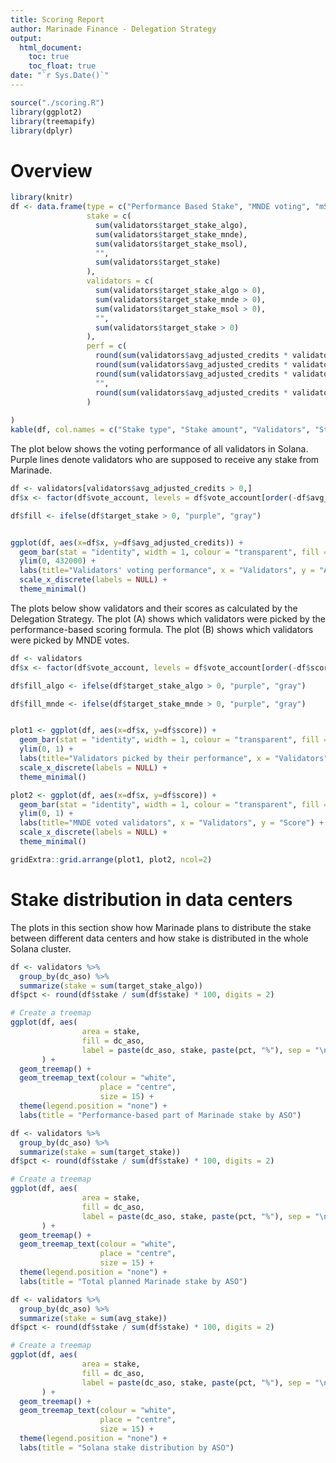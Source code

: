 ```yaml
---
title: Scoring Report
author: Marinade Finance - Delegation Strategy
output:
  html_document:
    toc: true
    toc_float: true
date: "`r Sys.Date()`"
---
```

```r
source("./scoring.R")
library(ggplot2)
library(treemapify)
library(dplyr)
```

# Overview
```r
library(knitr)
df <- data.frame(type = c("Performance Based Stake", "MNDE voting", "mSOL directing", "", "**Total Stake**"),
                 stake = c(
                   sum(validators$target_stake_algo),
                   sum(validators$target_stake_mnde),
                   sum(validators$target_stake_msol),
                   "",
                   sum(validators$target_stake)
                 ),
                 validators = c(
                   sum(validators$target_stake_algo > 0),
                   sum(validators$target_stake_mnde > 0),
                   sum(validators$target_stake_msol > 0),
                   "",
                   sum(validators$target_stake > 0)
                 ),
                 perf = c(
                   round(sum(validators$avg_adjusted_credits * validators$target_stake_algo) / sum(validators$target_stake_algo)),
                   round(sum(validators$avg_adjusted_credits * validators$target_stake_mnde) / sum(validators$target_stake_mnde)),
                   round(sum(validators$avg_adjusted_credits * validators$target_stake_msol) / sum(validators$target_stake_msol)),
                   "",
                   round(sum(validators$avg_adjusted_credits * validators$target_stake) / sum(validators$target_stake))
                 )
                  
)
kable(df, col.names = c("Stake type", "Stake amount", "Validators", "Stake-weighted, commission-adjusted voting performance"))
```

The plot below shows the voting performance of all validators in Solana. Purple lines denote validators who are supposed to receive any stake from Marinade.

```r
df <- validators[validators$avg_adjusted_credits > 0,]
df$x <- factor(df$vote_account, levels = df$vote_account[order(-df$avg_adjusted_credits)])

df$fill <- ifelse(df$target_stake > 0, "purple", "gray")


ggplot(df, aes(x=df$x, y=df$avg_adjusted_credits)) +
  geom_bar(stat = "identity", width = 1, colour = "transparent", fill = df$fill) +
  ylim(0, 432000) +
  labs(title="Validators' voting performance", x = "Validators", y = "Average commission adjusted vote credits") +
  scale_x_discrete(labels = NULL) +
  theme_minimal()
```

The plots below show validators and their scores as calculated by the Delegation Strategy. The plot (A) shows which validators were picked by the performance-based scoring formula. The plot (B) shows which validators were picked by MNDE votes.

```r
df <- validators
df$x <- factor(df$vote_account, levels = df$vote_account[order(-df$score)])

df$fill_algo <- ifelse(df$target_stake_algo > 0, "purple", "gray")

df$fill_mnde <- ifelse(df$target_stake_mnde > 0, "purple", "gray")


plot1 <- ggplot(df, aes(x=df$x, y=df$score)) +
  geom_bar(stat = "identity", width = 1, colour = "transparent", fill = df$fill_algo) +
  ylim(0, 1) +
  labs(title="Validators picked by their performance", x = "Validators", y = "Score", tag = "A") +
  scale_x_discrete(labels = NULL) +
  theme_minimal()

plot2 <- ggplot(df, aes(x=df$x, y=df$score)) +
  geom_bar(stat = "identity", width = 1, colour = "transparent", fill = df$fill_mnde) +
  ylim(0, 1) +
  labs(title="MNDE voted validators", x = "Validators", y = "Score") +
  scale_x_discrete(labels = NULL) +
  theme_minimal()

gridExtra::grid.arrange(plot1, plot2, ncol=2)
```

# Stake distribution in data centers
The plots in this section show how Marinade plans to distribute the stake between different data centers and how stake is distributed in the whole Solana cluster.

```r
df <- validators %>% 
  group_by(dc_aso) %>% 
  summarize(stake = sum(target_stake_algo))
df$pct <- round(df$stake / sum(df$stake) * 100, digits = 2)

# Create a treemap
ggplot(df, aes(
                area = stake,
                fill = dc_aso,
                label = paste(dc_aso, stake, paste(pct, "%"), sep = "\n"))
       ) +
  geom_treemap() +
  geom_treemap_text(colour = "white",
                    place = "centre",
                    size = 15) +
  theme(legend.position = "none") +
  labs(title = "Performance-based part of Marinade stake by ASO")
```


```r
df <- validators %>% 
  group_by(dc_aso) %>% 
  summarize(stake = sum(target_stake))
df$pct <- round(df$stake / sum(df$stake) * 100, digits = 2)

# Create a treemap
ggplot(df, aes(
                area = stake,
                fill = dc_aso,
                label = paste(dc_aso, stake, paste(pct, "%"), sep = "\n"))
       ) +
  geom_treemap() +
  geom_treemap_text(colour = "white",
                    place = "centre",
                    size = 15) +
  theme(legend.position = "none") +
  labs(title = "Total planned Marinade stake by ASO")
```


```r
df <- validators %>% 
  group_by(dc_aso) %>% 
  summarize(stake = sum(avg_stake))
df$pct <- round(df$stake / sum(df$stake) * 100, digits = 2)

# Create a treemap
ggplot(df, aes(
                area = stake,
                fill = dc_aso,
                label = paste(dc_aso, stake, paste(pct, "%"), sep = "\n"))
       ) +
  geom_treemap() +
  geom_treemap_text(colour = "white",
                    place = "centre",
                    size = 15) +
  theme(legend.position = "none") +
  labs(title = "Solana stake distribution by ASO")
```
